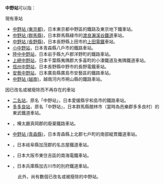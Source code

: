 {{NoteTA
|T=zh-hans:中野站;zh-hk:中野站;zh-tw:中野車站;
|1=zh-hans:中野站;zh-hk:中野站;zh-tw:中野車站;
|2=zh-hans:二名站;zh-hk:二名站;zh-tw:二名車站;
}}
'''中野站'''可以指：
;現有車站
* [[中野站_(東京都)|中野站 (東京都)]]，日本東京都中野區的鐵路及東京地下鐵車站。
* [[中野站_(群馬縣)|中野站 (群馬縣)]]，日本群馬縣綠市的[[渡良瀨溪谷鐵道|渡良瀨溪谷鐵道]]車站。
* [[中野站_(長野縣)|中野站 (長野縣)]]，日本長野縣上田市的[[上田電鐵|上田電鐵]]車站。
* [[小中野站|小中野站]]，日本青森縣八戶市的鐵路車站。
* [[陸中中野站|陸中中野站]]，日本岩手縣九戶郡洋野町的鐵路車站。
* [[上總中野站|上總中野站]]，日本千葉縣夷隅郡大多喜町的小湊鐵道及夷隅鐵道車站。
* [[信州中野站|信州中野站]]，日本長野縣中野市的長野電鐵車站。
* [[安藝中野站|安藝中野站]]，日本廣島縣廣島市安藝區的鐵路車站。
* [[中野站_(越南)|中野站 (越南)]]，越南河内市朔山縣的鐵路車站。
;因已改名或被廢除而不再存在的車站
* [[二名站|二名站]]，原名「中野站」，日本愛媛縣宇和島市的鐵路車站。
* [[多多良站|多多良站]]，原名「中野站」，日本群馬縣館林市（當時為邑樂郡多多良村）的東武鐵道車站。
* {{link-ja|中野站 (樺太廳)|中野駅 (樺太)}}，樺太廳真岡郡的廢棄鐵路車站。
* [[中野站_(青森縣)|中野站 (青森縣)]]，日本青森縣上北郡七戶町的南部縱貫鐵道車站。
* {{link-ja|中野站 (岐阜縣)|中野駅 (岐阜県)}}，日本岐阜縣加茂郡的名古屋鐵道車站。
* {{link-ja|中野停留場|中野停留場}}，日本大阪市東住吉區的南海電鐵車站。
* {{link-ja|中野站 (兵庫縣)|中野駅 (兵庫県)}}，日本兵庫縣加古川市的別府鐵道車站。
:此外，尚有數個已改名或被廢除的中野站。

{{disambig|Cat=三字車站名消歧義}}